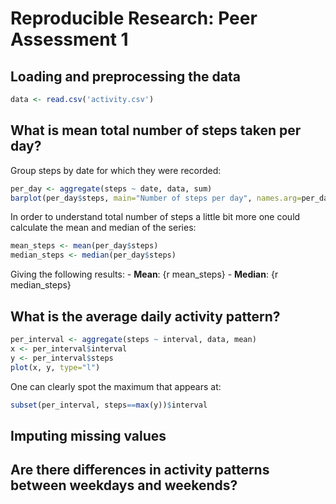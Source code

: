 # Reproducible Research: Peer Assessment 1


## Loading and preprocessing the data
```r
data <- read.csv('activity.csv')
```

## What is mean total number of steps taken per day?
Group steps by date for which they were recorded:
```r
per_day <- aggregate(steps ~ date, data, sum)
barplot(per_day$steps, main="Number of steps per day", names.arg=per_day$date)
```

In order to understand total number of steps a little bit more one could 
calculate the mean and median of the series:
```r
mean_steps <- mean(per_day$steps)
median_steps <- median(per_day$steps)
```
Giving the following results:
- **Mean**: {r mean_steps}
- **Median**: {r median_steps} 

## What is the average daily activity pattern?

```r
per_interval <- aggregate(steps ~ interval, data, mean)
x <- per_interval$interval
y <- per_interval$steps
plot(x, y, type="l")
```

One can clearly spot the maximum that appears at:
```r
subset(per_interval, steps==max(y))$interval
```

## Imputing missing values



## Are there differences in activity patterns between weekdays and weekends?
